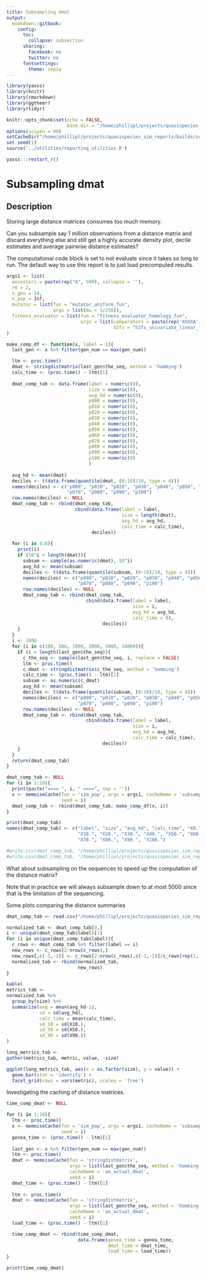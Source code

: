 ```yaml
---
title: Subsampling dmat
output: 
  bookdown::gitbook:
    config:
      toc:
        collapse: subsection
      sharing:
        facebook: no
        twitter: no
      fontsettings:
        theme: sepia
---
```


```r
library(yasss)
library(knitr)
library(rmarkdown)
library(ggthemr)
library(tidyr)

knitr::opts_chunk$set(echo = FALSE,
                      base.dir = "/home/phillipl/projects/quasispecies_sim_reports/builds/subsampling_dmat/figures")
options(scipen = 99)
setCacheDir("/home/phillipl/projects/quasispecies_sim_reports/builds/subsampling_dmat/simpleCache")
set.seed(1)
source('../utilities/reporting_utilities.R')
```

```r
yasss:::restart_r()
```

# Subsampling dmat

## Description

Storing large distance matrices consumes too much memory.

Can you subsample say 1 million observations from a distance matrix and discard everything else and still get a highly accurate density plot, decile estimates and average pairwise distance estimates?

The computational code block is set to not evaluate since it takes so long to run. The default way to use this report is to just load precomputed results.

```r
args1 <- list(
  ancestors = paste(rep("A", 500), collapse = ''),
  r0 = 2,
  n_gen = 14,
  n_pop = Inf,
  mutator = list(fun = "mutator_uniform_fun",
                 args = list(mu = 1/250)),
  fitness_evaluator = list(fun = "fitness_evaluator_homology_fun",
                           args = list(comparators = paste(rep('XXXXA', 100), collapse = ''),
                                       h2fs = "h2fs_univariate_linear_fun"))
)

make_comp_df <- function(x, label = 1){
  last_gen <- x %>% filter(gen_num == max(gen_num))

  ltm <- proc.time()
  dmat <- stringdistmatrix(last_gen$the_seq, method = 'hamming')
  calc_time <- (proc.time() - ltm)[1]
  
  dmat_comp_tab <- data.frame(label = numeric(0),
                              size = numeric(0),
                              avg_hd = numeric(0),
                              p000 = numeric(0),
                              p010 = numeric(0),
                              p020 = numeric(0),
                              p030 = numeric(0),
                              p040 = numeric(0),
                              p050 = numeric(0),
                              p060 = numeric(0),
                              p070 = numeric(0),
                              p080 = numeric(0),
                              p090 = numeric(0),
                              p100 = numeric(0)
                              )
  
  avg_hd <- mean(dmat)
  deciles <- t(data.frame(quantile(dmat, (0:10)/10, type = 4)))
  names(deciles) <- c("p000", "p010", "p020", "p030", "p040", "p050", "p060",
                      "p070", "p080", "p090", "p100")
  row.names(deciles) <- NULL
  dmat_comp_tab <- rbind(dmat_comp_tab,
                         cbind(data.frame(label = label,
                                          size = length(dmat), 
                                          avg_hd = avg_hd,
                                          calc_time = calc_time),
                               deciles))
  
  for (i in 4:8){
    print(i)
    if (10^i < length(dmat)){
      subsam <- sample(as.numeric(dmat), 10^i)
      avg_hd <- mean(subsam)
      deciles <- t(data.frame(quantile(subsam, (0:10)/10, type = 4)))
      names(deciles) <- c("p000", "p010", "p020", "p030", "p040", "p050", "p060",
                          "p070", "p080", "p090", "p100")
      row.names(deciles) <- NULL
      dmat_comp_tab <- rbind(dmat_comp_tab,
                             cbind(data.frame(label = label,
                                              size = i, 
                                              avg_hd = avg_hd,
                                              calc_time = 0),
                                   deciles))
    }
  }
  i <- 1000
  for (i in c(100, 500, 1000, 2000, 5000, 10000)){
    if (i < length(last_gen$the_seq)){
      c_the_seq <- sample(last_gen$the_seq, i, replace = FALSE)
      ltm <- proc.time()
      c_dmat <- stringdistmatrix(c_the_seq, method = 'hamming')
      calc_time <- (proc.time() - ltm)[1]
      subsam <- as.numeric(c_dmat)
      avg_hd <- mean(subsam)
      deciles <- t(data.frame(quantile(subsam, (0:10)/10, type = 4)))
      names(deciles) <- c("p000", "p010", "p020", "p030", "p040", "p050", "p060",
                          "p070", "p080", "p090", "p100")
      row.names(deciles) <- NULL
      dmat_comp_tab <- rbind(dmat_comp_tab,
                             cbind(data.frame(label = label,
                                              size = i, 
                                              avg_hd = avg_hd,
                                              calc_time = calc_time),
                                   deciles))
    }
  }
  return(dmat_comp_tab)
}

dmat_comp_tab <- NULL
for (i in 1:10){
  print(paste("==== ", i, " ====", sep = ''))
  x <- memoiseCache(fun = 'sim_pop', args = args1, cacheName = 'subsampling_dmat', 
                    seed = i)
  dmat_comp_tab <- rbind(dmat_comp_tab, make_comp_df(x, i))
}

print(dmat_comp_tab)
names(dmat_comp_tab) <- c("label", "size", "avg_hd", "calc_time", "X0.",
                          "X10.", "X20.", "X30.", "X40.", "X50.", "X60.",
                          "X70.", "X80.", "X90.", "X100.")

#write.csv(dmat_comp_tab, "/home/phillipl/projects/quasispecies_sim_reports/builds/subsampling_dmat/dmat_comp_tab_gen13_n10.csv", row.names = FALSE)
#write.csv(dmat_comp_tab, "/home/phillipl/projects/quasispecies_sim_reports/builds/subsampling_dmat/dmat_comp_tab_gen14_n10.csv", row.names = FALSE)
```

What about subsampling on the sequences to speed up the computation of the distance matrix?

Note that in practice we will always subsample down to at most 5000 since that is the limitation of the sequencing.

Some plots comparing the distance summaries

```r
dmat_comp_tab <- read.csv("/home/phillipl/projects/quasispecies_sim_reports/builds/subsampling_dmat/dmat_comp_tab_gen14_n10.csv")

normalized_tab <- dmat_comp_tab[0,]
i <- unique(dmat_comp_tab$label)[1]
for (i in unique(dmat_comp_tab$label)){
  c_rows <- dmat_comp_tab %>% filter(label == i)
  new_rows <- c_rows[2:nrow(c_rows),]
  new_rows[,c(-1,-2)] <- c_rows[2:nrow(c_rows),c(-1,-2)]/c_rows[rep(1, nrow(c_rows)-1),c(-1,-2)]
  normalized_tab <- rbind(normalized_tab,
                          new_rows)
}

kable(
metrics_tab <-
normalized_tab %>% 
  group_by(size) %>%
  summarize(avg = mean(avg_hd-1),
            sd = sd(avg_hd),
            calc_time = mean(calc_time),
            sd_10 = sd(X10.),
            sd_50 = sd(X50.),
            sd_90 = sd(X90.))
)

long_metrics_tab <-
gather(metrics_tab, metric, value, -size)
```

```r
ggplot(long_metrics_tab, aes(x = as.factor(size), y = value)) +
  geom_bar(stat = 'identity') +
  facet_grid(rows = vars(metric), scales = 'free')
```

Investigating the caching of distance matrices.

```r
time_comp_dmat <- NULL

for (i in 1:10){
  ltm <- proc.time()
  x <- memoiseCache(fun = 'sim_pop', args = args1, cacheName = 'subsampling_dmat', 
                    seed = i)
  genea_time <- (proc.time() - ltm)[1]
  
  last_gen <- x %>% filter(gen_num == max(gen_num))
  ltm <- proc.time()
  dmat <- memoiseCache(fun = 'stringdistmatrix',
                       args = list(last_gen$the_seq, method = 'hamming'),
                       cacheName = 'an_actual_dmat',
                       seed = i)
  dmat_time <- (proc.time() - ltm)[1]
  
  ltm <- proc.time()
  dmat <- memoiseCache(fun = 'stringdistmatrix',
                       args = list(last_gen$the_seq, method = 'hamming'),
                       cacheName = 'an_actual_dmat',
                       seed = i)
  load_time <- (proc.time() - ltm)[1]

  time_comp_dmat <- rbind(time_comp_dmat,
                          data.frame(genea_time = genea_time,
                                     dmat_time = dmat_time,
                                     load_time = load_time))
}

print(time_comp_dmat)
```
